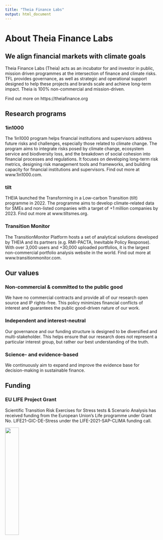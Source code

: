 ```yaml
---
title: "Theia Finance Labs"
output: html_document
---
```


# About Theia Finance Labs

## We align financial markets with climate goals

Theia Finance Labs (Theia) acts as an incubator for and investor in public, mission driven programmes at the intersection of finance and climate risks. TFL provides governance, as well as strategic and operational support designed to help these projects and brands scale and achieve long-term impact. Theia is 100% non-commercial and mission-driven.

Find out more on https://theiafinance.org

## Research programs

### 1in1000

The 1in1000 program helps financial institutions and supervisors address future risks and challenges, especially those related to climate change. The program aims to integrate risks posed by climate change, ecosystem service and biodiversity loss, and the breakdown of social cohesion into financial processes and regulations. It focuses on developing long-term risk metrics, designing risk management tools and frameworks, and building capacity for financial institutions and supervisors. Find out more at www.1in1000.com.

### tilt

THEIA launched the Transforming in a Low-carbon Transition (tilt) programme in 2022. The programme aims to develop climate-related data for SMEs and non-listed companies with a target of +1 million companies by 2023. Find out more at www.tiltsmes.org.

### Transition Monitor

The TransitionMonitor Platform hosts a set of analytical solutions developed by THEIA and its partners (e.g. RMI-PACTA, Inevitable Policy Response). With over 3,000 users and +30,000 uploaded portfolios, it is the largest non-commercial portfolio analysis  website in the world. Find out more at www.transitionmonitor.com.


## Our values

### Non-commercial & committed to the public good
We have no commercial contracts and provide all of our research open source and IP rights-free. This policy minimizes financial conflicts of interest and guarantees the public good-driven nature of our work.

### Independent and interest-neutral
Our governance and our funding structure is designed to be diversified and multi-stakeholder. This helps ensure that our research does not represent a particular interest group, but rather our best understanding of the truth.

### Science- and evidence-based
We continuously aim to expand and improve the evidence base for decision-making in sustainable finance.

## Funding

### EU LIFE Project Grant
Scientific Transition Risk Exercises for Stress tests & Scenario Analysis has received funding from the European Union’s Life programme under Grant No. LIFE21-GIC-DE-Stress under the LIFE-2021-SAP-CLIMA funding call.

![](static/logo_life_stress.jpg){width=30%}

